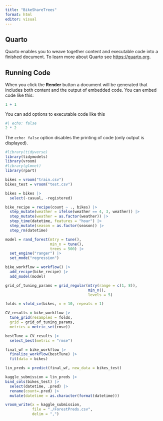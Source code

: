 ```yaml
---
title: "BikeShareTrees"
format: html
editor: visual
---
```


## Quarto

Quarto enables you to weave together content and executable code into a finished document. To learn more about Quarto see <https://quarto.org>.

## Running Code

When you click the **Render** button a document will be generated that includes both content and the output of embedded code. You can embed code like this:

```r
1 + 1
```

You can add options to executable code like this

```r
#| echo: false
2 * 2
```

The `echo: false` option disables the printing of code (only output is displayed).

```r
#library(tidyverse)
library(tidymodels)
library(vroom)
#library(glmnet)
library(rpart)
```

```r
bikes = vroom("train.csv")
bikes_test = vroom("test.csv")
```

```r
bikes = bikes |> 
  select(-casual, -registered)
```

```r
bike_recipe = recipe(count ~ ., bikes) |> 
  step_mutate(weather = ifelse(weather == 4, 3, weather)) |> 
  step_mutate(weather = as.factor(weather)) |> 
  step_time(datetime, features = "hour") |> 
  step_mutate(season = as.factor(season)) |> 
  step_rm(datetime)
```

```r
model = rand_forest(mtry = tune(),
                    min_n = tune(),
                    trees = 500) |> 
  set_engine("ranger") |> 
  set_mode("regression")
```

```r
bike_workflow = workflow() |> 
  add_recipe(bike_recipe) |> 
  add_model(model)
```

```r
grid_of_tuning_params = grid_regular(mtry(range = c(1, 8)),
                                     min_n(),
                                     levels = 5)
```

```r
folds = vfold_cv(bikes, v = 10, repeats = 1)
```

```r
CV_results = bike_workflow |> 
  tune_grid(resamples = folds,
  grid = grid_of_tuning_params,
  metrics = metric_set(rmse))
```

```r
bestTune = CV_results |> 
  select_best(metric = "rmse")
```

```r
final_wf = bike_workflow |> 
  finalize_workflow(bestTune) |> 
  fit(data = bikes)
```

```r
lin_preds = predict(final_wf, new_data = bikes_test)
```

```r
kaggle_submission = lin_preds |> 
bind_cols(bikes_test) |> 
  select(datetime, .pred) |> 
  rename(count=.pred) |> 
  mutate(datetime = as.character(format(datetime)))
```

```r
vroom_write(x = kaggle_submission,
            file = "./ForestPreds.csv",
            delim = ",")
```
